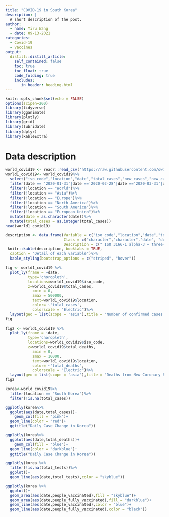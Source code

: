 ```yaml
---
title: "COVID-19 in South Korea"
description: |
  A short description of the post.
author:
  - name: Yiru Wang
  - date: 09-13-2021
categories:
  - Covid-19
  - Vaccines
output:
  distill::distill_article:
    self_contained: false
    toc: true
    toc_float: true
    code_folding: true
    includes:
       in_header: heading.html
---
```



```r
knitr::opts_chunk$set(echo = FALSE)
options(scipen=200)
library(tidyverse)
library(gganimate)
library(plotly)
library(grid)
library(lubridate)
library(dplyr)
library(kableExtra)
```

# Data description

```r
world_covid19 <- readr::read_csv('https://raw.githubusercontent.com/owid/covid-19-data/master/public/data/owid-covid-data.csv')
world1_covid19<- world_covid19%>%
  select("iso_code","location","date","total_cases","new_cases","new_cases_smoothed","total_cases_per_million","total_deaths","new_deaths","new_deaths_smoothed","total_tests","new_tests_smoothed","total_tests_per_thousand","total_vaccinations","new_vaccinations_smoothed","people_fully_vaccinated")%>%
  filter(date == '2020-01-31'|date =='2020-02-28'|date =='2020-03-31'|date =='2020-04-30'|date =='2020-05-31'|date =='2020-06-30'|date =='2020-07-31'|date =='2020-08-31'|date =='2020-09-30'|date =='2020-10-31'|date =='2020-11-30'|date =='2020-12-31'|date =='2021-01-31'|date =='2021-02-28'|date =='2021-03-31'|date =='2021-04-30'|date =='2021-05-31'|date =='2021-06-30'|date =='2021-07-31'|date =='2021-08-31')%>%
  filter(!location == "World")%>%
  filter(!location == "Asia")%>%
  filter(!location == "Europe")%>%
  filter(!location == "North America")%>%
  filter(!location == "South America")%>%
  filter(!location == "European Union")%>%
  mutate(date = as.character(date))%>%
  mutate(total_cases = as.integer(total_cases))
head(world1_covid19)
```

```r
description <- data.frame(Variable = c("iso_code","location","date","total_cases","total_deaths","total_tests","total_vaccinations","people_fully_vaccinated"),
                          Class = c("character","character","date", "double", "double", "double","double","double"),
                          Description = c("	ISO 3166-1 alpha-3 – three-letter country codes","Geographical location","Date of observation","Total confirmed cases of COVID-19","Total deaths attributed to COVID-19","Total tests for COVID-19","Total number of COVID-19 vaccination doses administered","Total number of people who received all doses prescribed by the vaccination protocol"))
 knitr::kable(description, booktabs = TRUE,
  caption = "Detail of each variable")%>% 
  kable_styling(bootstrap_options = c("striped", "hover"))
```



```r
fig <- world1_covid19 %>%
  plot_ly(frame = ~date, 
          type='choropleth', 
          locations=world1_covid19$iso_code,   
          z=world1_covid19$total_cases, 
            zmin = 0,
            zmax = 500000,
            text=world1_covid19$location, 
            color= ~'tolal_cases',
            colorscale = "Electric")%>%
  layout(geo = list(scope = 'asia'),title = "Number of confirmed cases of New Coronary Pneumonia in Asia")
fig
```

```r
fig2 <- world1_covid19 %>%
  plot_ly(frame = ~date, 
          type='choropleth', 
          locations=world1_covid19$iso_code,   
          z=world1_covid19$total_deaths, 
            zmin = 0,
            zmax = 10000,
            text=world1_covid19$location, 
            color= ~'tolal_deaths',
            colorscale = "Electric")%>%
  layout(geo = list(scope = 'asia'),title = "Deaths from New Coronary Pneumonia in Asia")
fig2
```

```r
korea<-world_covid19%>%
  filter(location == "South Korea")%>%
  filter(!is.na(total_cases))
```

```r
ggplotly(korea%>%
  ggplot(aes(date,total_cases))+
    geom_col(fill = "pink")+
  geom_line(color = "red")+
  ggtitle("Daily Case Change in Korea"))
```

```r
ggplotly(korea%>%
  ggplot(aes(date,total_deaths))+
    geom_col(fill = "blue")+
  geom_line(color = "darkblue")+
  ggtitle("Daily Case Change in Korea"))
```

```r
ggplotly(korea %>%
  filter(!is.na(total_tests))%>%
  ggplot()+
  geom_line(aes(date,total_tests),color = "skyblue"))
```

```r
ggplotly(korea %>%
  ggplot()+
  geom_area(aes(date,people_vaccinated),fill = "skyblue")+
  geom_area(aes(date,people_fully_vaccinated),fill = "darkblue")+
  geom_line(aes(date,people_vaccinated),color = "blue")+
  geom_line(aes(date,people_fully_vaccinated),color = "black"))
```

